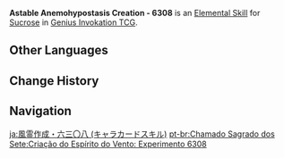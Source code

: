 {{About|the Character Card Skill for [[Genius Invokation TCG]]|the Playable Character Talent|Astable Anemohypostasis Creation - 6308}}
{{Genius Invokation TCG Skill Infobox
|title      = Astable Anemohypostasis Creation - 6308
|image      = Astable Anemohypostasis Creation - 6308 Character Card Skill.png
|type       = Elemental Skill
|character  = Sucrose
|element    = Anemo
|matching   = 3
|effect     = Deals 3 {{Color|Anemo DMG}}, the target is forcibly switched to the previous character.
|order      = 2
}}
'''Astable Anemohypostasis Creation - 6308''' is an [[Character Card Elemental Skill|Elemental Skill]] for [[Sucrose (Character Card)|Sucrose]] in [[Genius Invokation TCG]].

==Other Languages==
{{Other Languages|Transclude = Astable Anemohypostasis Creation - 6308}}

==Change History==
{{Change History|3.3}}

==Navigation==
{{Genius Invokation TCG Skill Navbox|Sucrose}}

[[ja:風霊作成・六三〇八 (キャラカードスキル)]]
[[pt-br:Chamado Sagrado dos Sete:Criação do Espírito do Vento: Experimento 6308]]